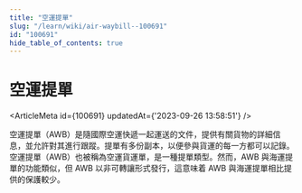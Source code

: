 ```yaml
---
title: "空運提單"
slug: "/learn/wiki/air-waybill--100691"
id: "100691"
hide_table_of_contents: true
---
```



# 空運提單

<ArticleMeta id={100691} updatedAt={'2023-09-26 13:58:51'} />
<div className='border-solid border-b border-t-0 my-4 border-[var(--ifm-color-gray-300)]' />

空運提單（AWB）是隨國際空運快遞一起運送的文件，提供有關貨物的詳細信息，並允許對其進行跟蹤。提單有多份副本，以便參與貨運的每一方都可以記錄。空運提單（AWB）也被稱為空運貨運單，是一種提單類型。然而，AWB 與海運提單的功能類似，但 AWB 以非可轉讓形式發行，這意味着 AWB 與海運提單相比提供的保護較少。

